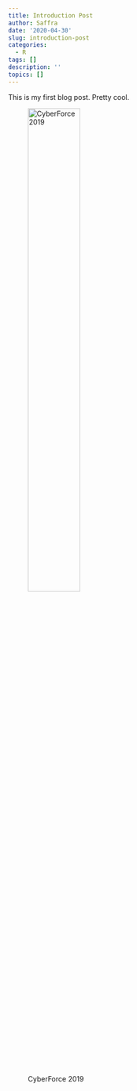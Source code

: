 ```yaml
---
title: Introduction Post
author: Saffra
date: '2020-04-30'
slug: introduction-post
categories:
  - R
tags: []
description: ''
topics: []
---
```


This is my first blog post. Pretty cool. 

![CyberForce 2019](/post/2020-04-30-introduction-post_files/rsz_p-10385-033.jpg){width=50%}